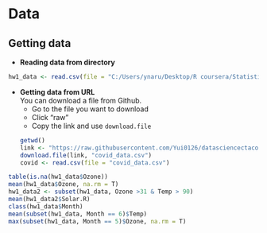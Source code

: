 # Data


## Getting data
- **Reading data from directory**
```r
hw1_data <- read.csv(file = "C:/Users/ynaru/Desktop/R coursera/Statistics with R/hw1_data.csv",header = T)
```


- **Getting data from URL**  
You can download a file from Github.
    - Go to the file you want to download
    - Click "raw"
    - Copy the link and use `download.file`
```r
getwd()
link <- "https://raw.githubusercontent.com/Yui0126/datasciencectacontent/master/data/covid_GA_CO.csv"
download.file(link, "covid_data.csv")
covid <- read.csv(file = "covid_data.csv")
```






```r
table(is.na(hw1_data$Ozone))
mean(hw1_data$Ozone, na.rm = T)
hw1_data2 <- subset(hw1_data, Ozone >31 & Temp > 90)
mean(hw1_data2$Solar.R)
class(hw1_data$Month)
mean(subset(hw1_data, Month == 6)$Temp)
max(subset(hw1_data, Month == 5)$Ozone, na.rm = T)
```

